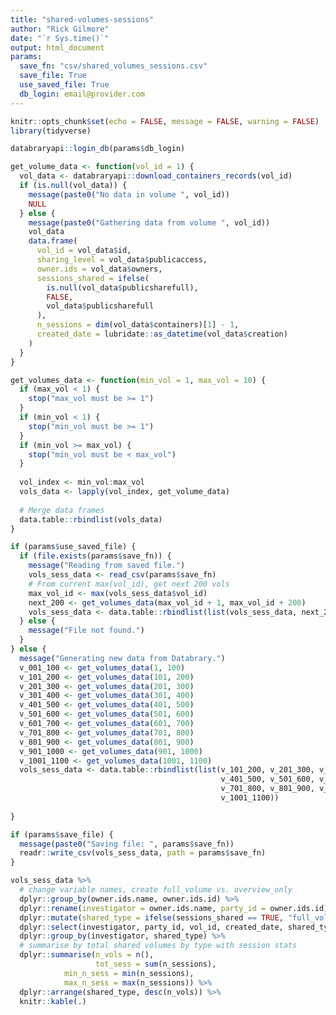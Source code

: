 ```yaml
---
title: "shared-volumes-sessions"
author: "Rick Gilmore"
date: "`r Sys.time()`"
output: html_document
params:
  save_fn: "csv/shared_volumes_sessions.csv"
  save_file: True
  use_saved_file: True
  db_login: email@provider.com
---
```


```r
knitr::opts_chunk$set(echo = FALSE, message = FALSE, warning = FALSE)
library(tidyverse)

databraryapi::login_db(params$db_login)
```

```r
get_volume_data <- function(vol_id = 1) {
  vol_data <- databraryapi::download_containers_records(vol_id)
  if (is.null(vol_data)) {
    message(paste0("No data in volume ", vol_id))
    NULL
  } else {
    message(paste0("Gathering data from volume ", vol_id))
    vol_data
    data.frame(
      vol_id = vol_data$id,
      sharing_level = vol_data$publicaccess,
      owner.ids = vol_data$owners,
      sessions_shared = ifelse(
        is.null(vol_data$publicsharefull),
        FALSE,
        vol_data$publicsharefull
      ),
      n_sessions = dim(vol_data$containers)[1] - 1,
      created_date = lubridate::as_datetime(vol_data$creation)
    )
  }
}

get_volumes_data <- function(min_vol = 1, max_vol = 10) {
  if (max_vol < 1) {
    stop("max_vol must be >= 1")
  }
  if (min_vol < 1) {
    stop("min_vol must be >= 1")
  }
  if (min_vol >= max_vol) {
    stop("min_vol must be < max_vol")
  }
  
  vol_index <- min_vol:max_vol
  vols_data <- lapply(vol_index, get_volume_data)
  
  # Merge data frames
  data.table::rbindlist(vols_data)
}
```

```r
if (params$use_saved_file) {
  if (file.exists(params$save_fn)) {
    message("Reading from saved file.")
    vols_sess_data <- read_csv(params$save_fn)
    # From current max(vol_id), get next 200 vols
    max_vol_id <- max(vols_sess_data$vol_id)
    next_200 <- get_volumes_data(max_vol_id + 1, max_vol_id + 200)
    vols_sess_data <- data.table::rbindlist(list(vols_sess_data, next_200))
  } else {
    message("File not found.")
  }
} else {
  message("Generating new data from Databrary.")
  v_001_100 <- get_volumes_data(1, 100)
  v_101_200 <- get_volumes_data(101, 200)
  v_201_300 <- get_volumes_data(201, 300)
  v_301_400 <- get_volumes_data(301, 400)
  v_401_500 <- get_volumes_data(401, 500)
  v_501_600 <- get_volumes_data(501, 600)
  v_601_700 <- get_volumes_data(601, 700)
  v_701_800 <- get_volumes_data(701, 800)
  v_801_900 <- get_volumes_data(801, 900)
  v_901_1000 <- get_volumes_data(901, 1000)
  v_1001_1100 <- get_volumes_data(1001, 1100)
  vols_sess_data <- data.table::rbindlist(list(v_101_200, v_201_300, v_301_400,
                                               v_401_500, v_501_600, v_601_700,
                                               v_701_800, v_801_900, v_901_1000,
                                               v_1001_1100))
  
}

if (params$save_file) {
  message(paste0("Saving file: ", params$save_fn))
  readr::write_csv(vols_sess_data, path = params$save_fn)
}
```

```r
vols_sess_data %>%
  # change variable names, create full_volume vs. overview_only
  dplyr::group_by(owner.ids.name, owner.ids.id) %>%
  dplyr::rename(investigator = owner.ids.name, party_id = owner.ids.id) %>%
  dplyr::mutate(shared_type = ifelse(sessions_shared == TRUE, "full_volume", "overview_only")) %>%
  dplyr::select(investigator, party_id, vol_id, created_date, shared_type, n_sessions) %>%
  dplyr::group_by(investigator, shared_type) %>%
  # summarise by total shared volumes by type with session stats
  dplyr::summarise(n_vols = n(), 
                   tot_sess = sum(n_sessions),
            min_n_sess = min(n_sessions),  
            max_n_sess = max(n_sessions)) %>%
  dplyr::arrange(shared_type, desc(n_vols)) %>%
  knitr::kable(.)
```
